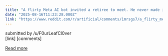 ```yaml
---
title: "A flirty Meta AI bot invited a retiree to meet. He never made it home."
date: "2025-08-16T11:23:28.000Z"
link: "https://www.reddit.com/r/artificial/comments/1mrsgs7/a_flirty_meta_ai_bot_invited_a_retiree_to_meet_he/"
---
```


submitted by    /u/F0urLeafCl0ver  
 [link]   [comments]

[Read more](https://www.reddit.com/r/artificial/comments/1mrsgs7/a_flirty_meta_ai_bot_invited_a_retiree_to_meet_he/)

